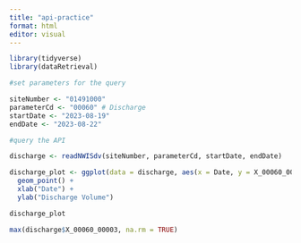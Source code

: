 ```yaml
---
title: "api-practice"
format: html
editor: visual
---
```


```r
library(tidyverse)
library(dataRetrieval)
```

```r
#set parameters for the query

siteNumber <- "01491000"
parameterCd <- "00060" # Discharge
startDate <- "2023-08-19"
endDate <- "2023-08-22"
```

```r
#query the API

discharge <- readNWISdv(siteNumber, parameterCd, startDate, endDate)
```

```r
discharge_plot <- ggplot(data = discharge, aes(x = Date, y = X_00060_00003)) +
  geom_point() +
  xlab("Date") +
  ylab("Discharge Volume")

discharge_plot

max(discharge$X_00060_00003, na.rm = TRUE)
```
